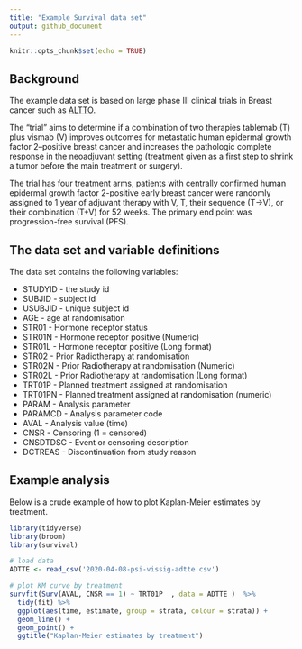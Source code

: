 ```yaml
---
title: "Example Survival data set"
output: github_document
---
```



```r
knitr::opts_chunk$set(echo = TRUE)
```

## Background

The example data set is based on large phase III clinical trials in Breast cancer such as [ALTTO](https://ascopubs.org/doi/pdf/10.1200/JCO.2015.62.1797). 

The "trial" aims to determine if a combination of two therapies tablemab (T) plus vismab (V) improves outcomes for metastatic human epidermal growth factor 2–positive breast cancer and increases the pathologic complete response in the neoadjuvant setting (treatment given as a first step to shrink a tumor before the main treatment or surgery).

The trial has four treatment arms, patients with centrally confirmed human epidermal growth factor 2-positive early breast cancer were randomly assigned to 1 year of adjuvant therapy with V, T, their sequence (T→V), or their combination (T+V) for 52 weeks. The primary end point was progression-free survival (PFS).


## The data set and variable definitions

The  data set contains the following variables: 

* STUDYID	- the study id
* SUBJID	- subject id
* USUBJID - unique subject id
* AGE	- age at randomisation 
* STR01	- Hormone receptor status 
* STR01N - Hormone receptor positive (Numeric)
* STR01L - Hormone receptor positive (Long format)
* STR02 - Prior Radiotherapy at randomisation
* STR02N - Prior Radiotherapy at randomisation (Numeric)
* STR02L - Prior Radiotherapy at randomisation (Long format)
* TRT01P - Planned treatment assigned at randomisation
* TRT01PN - Planned treatment assigned at randomisation (numeric)
* PARAM - Analysis parameter 
* PARAMCD	- Analysis parameter code
* AVAL - Analysis value (time)
* CNSR - Censoring (1 = censored)
* CNSDTDSC - Event or censoring description
* DCTREAS - Discontinuation from study reason

## Example analysis

Below is a crude example of how to plot Kaplan-Meier estimates by treatment. 

```r
library(tidyverse)    
library(broom)
library(survival)

# load data
ADTTE <- read_csv('2020-04-08-psi-vissig-adtte.csv')

# plot KM curve by treatment 
survfit(Surv(AVAL, CNSR == 1) ~ TRT01P  , data = ADTTE )  %>%
  tidy(fit) %>%
  ggplot(aes(time, estimate, group = strata, colour = strata)) + 
  geom_line() +
  geom_point() +
  ggtitle("Kaplan-Meier estimates by treatment") 
```

